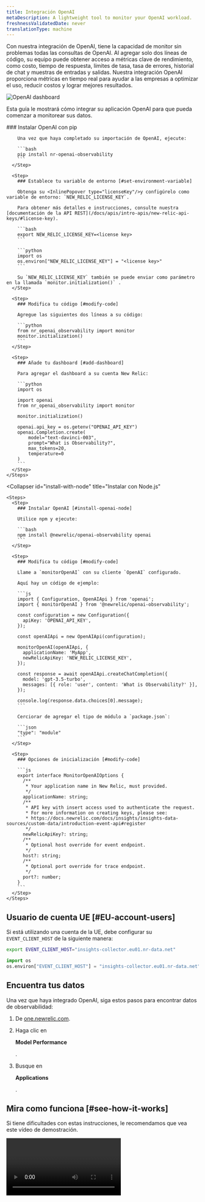 ```yaml
---
title: Integración OpenAI
metaDescription: A lightweight tool to monitor your OpenAI workload.
freshnessValidatedDate: never
translationType: machine
---
```



Con nuestra integración de OpenAI, tiene la capacidad de monitor sin problemas todas las consultas de OpenAI. Al agregar solo dos líneas de código, su equipo puede obtener acceso a métricas clave de rendimiento, como costo, tiempo de respuesta, límites de tasa, tasa de errores, historial de chat y muestras de entradas y salidas. Nuestra integración OpenAI proporciona métricas en tiempo real para ayudar a las empresas a optimizar el uso, reducir costos y lograr mejores resultados.

<img
  title="OpenAI dashboard"
  alt="OpenAI dashboard"
  src={modelperformancemonitoringOpenAIDashboard1}
/>

Esta guía le mostrará cómo integrar su aplicación OpenAI para que pueda comenzar a monitorear sus datos.

<CollapserGroup>
  <Collapser
    id="install-with-python"
    title="Instalar para la aplicación Python"
  >
    <Steps>
      <Step>
        ### Instalar OpenAI con pip

        Una vez que haya completado su importación de OpenAI, ejecute:

        ```bash
        pip install nr-openai-observability
        ```
      </Step>

      <Step>
        ### Establece tu variable de entorno [#set-environment-variable]

        Obtenga su <InlinePopover type="licenseKey"/>y configúrelo como variable de entorno: `NEW_RELIC_LICENSE_KEY`.

        Para obtener más detalles e instrucciones, consulte nuestra [documentación de la API REST](/docs/apis/intro-apis/new-relic-api-keys/#license-key).

        ```bash
        export NEW_RELIC_LICENSE_KEY=<license key>
        ```

        ```python
        import os
        os.environ["NEW_RELIC_LICENSE_KEY"] = "<license key>"
        ```

        Su `NEW_RELIC_LICENSE_KEY` también se puede enviar como parámetro en la llamada `monitor.initialization()` .
      </Step>

      <Step>
        ### Modifica tu código [#modify-code]

        Agregue las siguientes dos líneas a su código:

        ```python
        from nr_openai_observability import monitor
        monitor.initialization()
        ```
      </Step>

      <Step>
        ### Añade tu dashboard [#add-dashboard]

        Para agregar el dashboard a su cuenta New Relic:

        ```python
        import os

        import openai
        from nr_openai_observability import monitor

        monitor.initialization()

        openai.api_key = os.getenv("OPENAI_API_KEY")
        openai.Completion.create(
            model="text-davinci-003",
            prompt="What is Observability?",
            max_tokens=20,
            temperature=0 
        )
        ```
      </Step>
    </Steps>
  </Collapser>

  <Collapser
    id="install-with-node"
    title="Instalar con Node.js"
  >
    <Steps>
      <Step>
        ### Instalar OpenAI [#install-openai-node]

        Utilice npm y ejecute:

        ```bash
        npm install @newrelic/openai-observability openai
        ```
      </Step>

      <Step>
        ### Modifica tu código [#modify-code]

        Llame a `monitorOpenAI` con su cliente `OpenAI` configurado.

        Aquí hay un código de ejemplo:

        ```js
        import { Configuration, OpenAIApi } from 'openai';
        import { monitorOpenAI } from '@newrelic/openai-observability';

        const configuration = new Configuration({
          apiKey: 'OPENAI_API_KEY',
        });

        const openAIApi = new OpenAIApi(configuration);

        monitorOpenAI(openAIApi, {
          applicationName: 'MyApp',
          newRelicApiKey: 'NEW_RELIC_LICENSE_KEY',
        });

        const response = await openAIApi.createChatCompletion({
          model: 'gpt-3.5-turbo',
          messages: [{ role: 'user', content: 'What is Observability?' }],
        });

        console.log(response.data.choices[0].message);
        ```

        Cerciorar de agregar el tipo de módulo a `package.json`:

        ```json
        "type": "module"
        ```
      </Step>

      <Step>
        ### Opciones de inicialización [#modify-code]

        ```js
        export interface MonitorOpenAIOptions {
          /**
           * Your application name in New Relic, must provided.
           */
          applicationName: string;
          /**
           * API key with insert access used to authenticate the request.
           * For more information on creating keys, please see:
           * https://docs.newrelic.com/docs/insights/insights-data-sources/custom-data/introduction-event-api#register
           */
          newRelicApiKey?: string;
          /**
           * Optional host override for event endpoint.
           */
          host?: string;
          /**
           * Optional port override for trace endpoint.
           */
          port?: number;
        }
        ```
      </Step>
    </Steps>
  </Collapser>
</CollapserGroup>

## Usuario de cuenta UE [#EU-account-users]

Si está utilizando una cuenta de la UE, debe configurar su `EVENT_CLIENT_HOST` de la siguiente manera:

```bash
export EVENT_CLIENT_HOST="insights-collector.eu01.nr-data.net"
```

```python
import os
os.environ["EVENT_CLIENT_HOST"] = "insights-collector.eu01.nr-data.net"
```

## Encuentra tus datos

Una vez que haya integrado OpenAI, siga estos pasos para encontrar datos de observabilidad:

1. De [one.newrelic.com](https://one.newrelic.com).

2. Haga clic en

   <DNT>**Model Performance**</DNT>

   .

3. Busque en

   <DNT>**Applications**</DNT>

   .

## Mira como funciona [#see-how-it-works]

Si tiene dificultades con estas instrucciones, le recomendamos que vea este vídeo de demostración.

<Video
  type="wistia"
  id="dz28h83owk"
/>
